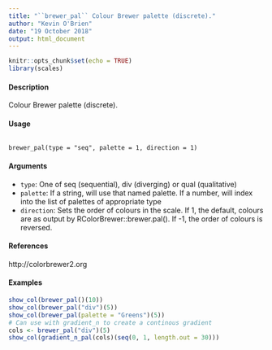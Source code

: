 ```yaml
---
title: "``brewer_pal`` Colour Brewer palette (discrete)."
author: "Kevin O'Brien"
date: "19 October 2018"
output: html_document
---
```


```r
knitr::opts_chunk$set(echo = TRUE)
library(scales)
```



#### Description
Colour Brewer palette (discrete).

#### Usage
<pre><code>
brewer_pal(type = "seq", palette = 1, direction = 1)
</code></pre>

#### Arguments
* ``type``: One of seq (sequential), div (diverging) or qual (qualitative)
* ``palette``: If a string, will use that named palette. If a number, will index into the list of palettes of appropriate type
* ``direction``: Sets the order of colours in the scale. If 1, the default, colours are as output by RColorBrewer::brewer.pal(). If -1, the order of colours is reversed.

#### References
http://colorbrewer2.org

#### Examples

```r
show_col(brewer_pal()(10))
show_col(brewer_pal("div")(5))
show_col(brewer_pal(palette = "Greens")(5))
# Can use with gradient_n to create a continous gradient
cols <- brewer_pal("div")(5)
show_col(gradient_n_pal(cols)(seq(0, 1, length.out = 30)))
```
